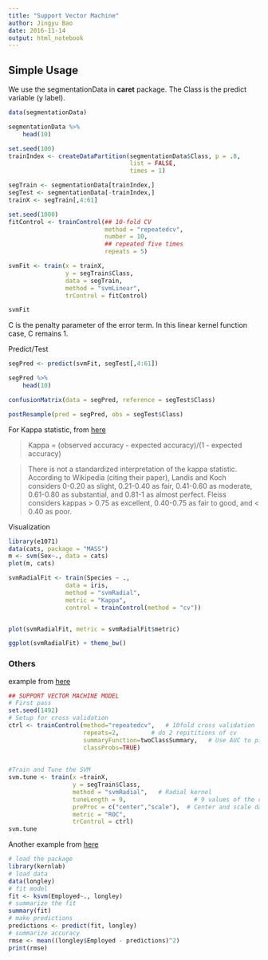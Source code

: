 ---
title: "Support Vector Machine"
author: Jingyu Bao
date: 2016-11-14
output: html_notebook
---

## Simple Usage

We use the segmentationData in __caret__ package. The Class is the predict variable (y label).


```{r}
data(segmentationData)

segmentationData %>% 
    head(10)

set.seed(100)
trainIndex <- createDataPartition(segmentationData$Class, p = .8, 
                                  list = FALSE, 
                                  times = 1)

segTrain <- segmentationData[trainIndex,]
segTest <- segmentationData[-trainIndex,]
trainX <- segTrain[,4:61]

set.seed(1000)
fitControl <- trainControl(## 10-fold CV
                           method = "repeatedcv",
                           number = 10,
                           ## repeated five times
                           repeats = 5)

svmFit <- train(x = trainX, 
                y = segTrain$Class,
                data = segTrain,
                method = "svmLinear", 
                trControl = fitControl)

svmFit
```

C is the penalty parameter of the error term. In this linear kernel function case, C remains $1$.

Predict/Test
```{r}
segPred <- predict(svmFit, segTest[,4:61])

segPred %>% 
    head(10)

confusionMatrix(data = segPred, reference = segTest$Class)

postResample(pred = segPred, obs = segTest$Class)
```




For Kappa statistic, from [here](http://stats.stackexchange.com/questions/82162/kappa-statistic-in-plain-english)

> Kappa = (observed accuracy - expected accuracy)/(1 - expected accuracy)

> There is not a standardized interpretation of the kappa statistic. According to Wikipedia (citing their paper), Landis and Koch considers 0-0.20 as slight, 0.21-0.40 as fair, 0.41-0.60 as moderate, 0.61-0.80 as substantial, and 0.81-1 as almost perfect. Fleiss considers kappas > 0.75 as excellent, 0.40-0.75 as fair to good, and < 0.40 as poor.


Visualization

```{r}
library(e1071)
data(cats, package = "MASS")
m <- svm(Sex~., data = cats)
plot(m, cats)

svmRadialFit <- train(Species ~ .,
                data = iris, 
                method = "svmRadial", 
                metric = "Kappa",
                control = trainControl(method = "cv"))


plot(svmRadialFit, metric = svmRadialFit$metric)

ggplot(svmRadialFit) + theme_bw()
```



### Others


example from [here](https://www.r-bloggers.com/the-5th-tribe-support-vector-machines-and-caret/)

```{r}
## SUPPORT VECTOR MACHINE MODEL
# First pass
set.seed(1492)
# Setup for cross validation
ctrl <- trainControl(method="repeatedcv",   # 10fold cross validation
                     repeats=2,		    # do 2 repititions of cv
                     summaryFunction=twoClassSummary,	# Use AUC to pick the best model
                     classProbs=TRUE)
 
 
#Train and Tune the SVM
svm.tune <- train(x =trainX,
                  y = segTrain$Class,
                  method = "svmRadial",   # Radial kernel
                  tuneLength = 9,					# 9 values of the cost function
                  preProc = c("center","scale"),  # Center and scale data
                  metric = "ROC",
                  trControl = ctrl)
svm.tune
```


Another example from [here](http://machinelearningmastery.com/non-linear-regression-in-r/)

```{r}
# load the package
library(kernlab)
# load data
data(longley)
# fit model
fit <- ksvm(Employed~., longley)
# summarize the fit
summary(fit)
# make predictions
predictions <- predict(fit, longley)
# summarize accuracy
rmse <- mean((longley$Employed - predictions)^2)
print(rmse)
```

